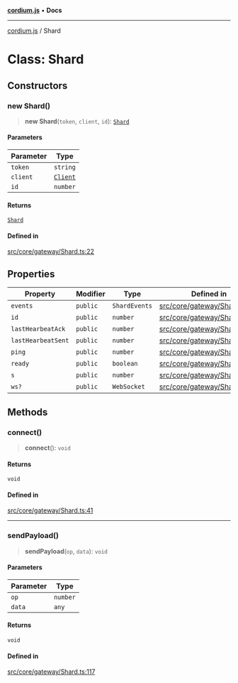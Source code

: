 [**cordium.js**](../README.mdx) • **Docs**

***

[cordium.js](../globals.mdx) / Shard

# Class: Shard

## Constructors

### new Shard()

> **new Shard**(`token`, `client`, `id`): [`Shard`](Shard.mdx)

#### Parameters

| Parameter | Type |
| ------ | ------ |
| `token` | `string` |
| `client` | [`Client`](Client.mdx) |
| `id` | `number` |

#### Returns

[`Shard`](Shard.mdx)

#### Defined in

[src/core/gateway/Shard.ts:22](https://github.com/devdimer/cordium.js/blob/e371e1ca62e6613420e96362d2170ac2af18a382/src/core/gateway/Shard.ts#L22)

## Properties

| Property | Modifier | Type | Defined in |
| ------ | ------ | ------ | ------ |
| `events` | `public` | `ShardEvents` | [src/core/gateway/Shard.ts:20](https://github.com/devdimer/cordium.js/blob/e371e1ca62e6613420e96362d2170ac2af18a382/src/core/gateway/Shard.ts#L20) |
| `id` | `public` | `number` | [src/core/gateway/Shard.ts:14](https://github.com/devdimer/cordium.js/blob/e371e1ca62e6613420e96362d2170ac2af18a382/src/core/gateway/Shard.ts#L14) |
| `lastHearbeatAck` | `public` | `number` | [src/core/gateway/Shard.ts:19](https://github.com/devdimer/cordium.js/blob/e371e1ca62e6613420e96362d2170ac2af18a382/src/core/gateway/Shard.ts#L19) |
| `lastHearbeatSent` | `public` | `number` | [src/core/gateway/Shard.ts:18](https://github.com/devdimer/cordium.js/blob/e371e1ca62e6613420e96362d2170ac2af18a382/src/core/gateway/Shard.ts#L18) |
| `ping` | `public` | `number` | [src/core/gateway/Shard.ts:17](https://github.com/devdimer/cordium.js/blob/e371e1ca62e6613420e96362d2170ac2af18a382/src/core/gateway/Shard.ts#L17) |
| `ready` | `public` | `boolean` | [src/core/gateway/Shard.ts:16](https://github.com/devdimer/cordium.js/blob/e371e1ca62e6613420e96362d2170ac2af18a382/src/core/gateway/Shard.ts#L16) |
| `s` | `public` | `number` | [src/core/gateway/Shard.ts:15](https://github.com/devdimer/cordium.js/blob/e371e1ca62e6613420e96362d2170ac2af18a382/src/core/gateway/Shard.ts#L15) |
| `ws?` | `public` | `WebSocket` | [src/core/gateway/Shard.ts:13](https://github.com/devdimer/cordium.js/blob/e371e1ca62e6613420e96362d2170ac2af18a382/src/core/gateway/Shard.ts#L13) |

## Methods

### connect()

> **connect**(): `void`

#### Returns

`void`

#### Defined in

[src/core/gateway/Shard.ts:41](https://github.com/devdimer/cordium.js/blob/e371e1ca62e6613420e96362d2170ac2af18a382/src/core/gateway/Shard.ts#L41)

***

### sendPayload()

> **sendPayload**(`op`, `data`): `void`

#### Parameters

| Parameter | Type |
| ------ | ------ |
| `op` | `number` |
| `data` | `any` |

#### Returns

`void`

#### Defined in

[src/core/gateway/Shard.ts:117](https://github.com/devdimer/cordium.js/blob/e371e1ca62e6613420e96362d2170ac2af18a382/src/core/gateway/Shard.ts#L117)
